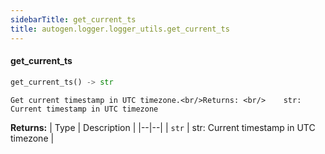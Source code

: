 ```yaml
---
sidebarTitle: get_current_ts
title: autogen.logger.logger_utils.get_current_ts
---
```


<code class="doc-symbol doc-symbol-heading doc-symbol-function"></code>
#### get_current_ts

```python
get_current_ts() -> str
```

    Get current timestamp in UTC timezone.<br/>Returns: <br/>    str: Current timestamp in UTC timezone

<b>Returns:</b>
| Type | Description |
|--|--|
| `str` | str: Current timestamp in UTC timezone |

<br />